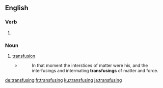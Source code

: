 ==English==

===Verb===
{{head|en|present participle}}

# {{present participle of|transfuse|lang=en|nocat=1}}

===Noun===
{{en-noun}}

# [[transfusion]]
#* {{w|Jack London}}
#*: In that moment the interstices of matter were his, and the interfusings and intermating '''transfusings''' of matter and force.

[[de:transfusing]]
[[fr:transfusing]]
[[ku:transfusing]]
[[ja:transfusing]]